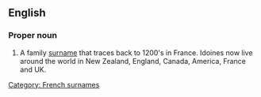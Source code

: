 ==English==

===Proper noun===
{{en-proper noun}}

# A family [[surname]] that traces back to 1200's in France. Idoines now live around the world in New Zealand, England, Canada, America, France and UK. 

[[Category: French surnames]]